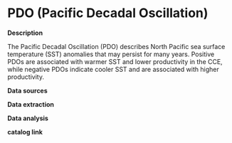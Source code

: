 # PDO (Pacific Decadal Oscillation)

**Description**

The Pacific Decadal Oscillation (PDO) describes North Pacific sea surface temperature (SST) anomalies that may persist for many years. Positive PDOs are associated with warmer SST and lower productivity in the CCE, while negative PDOs indicate cooler SST and are associated with higher productivity.

**Data sources**

**Data extraction**

**Data analysis**

**catalog link**
